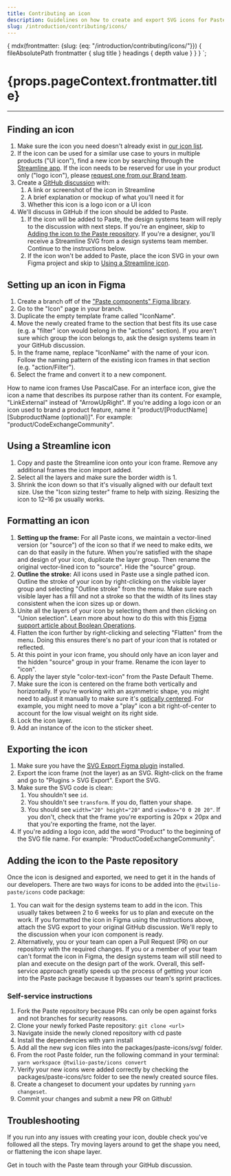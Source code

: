```yaml
---
title: Contributing an icon
description: Guidelines on how to create and export SVG icons for Paste.
slug: /introduction/contributing/icons/
---
```



  {
    mdx(frontmatter: {slug: {eq: "/introduction/contributing/icons/"}}) {
      fileAbsolutePath
      frontmatter {
        slug
        title
      }
      headings {
        depth
        value
      }
    }
  }
`;

<contentwrapper>

<PageAside data={props.data.mdx} />

<content>
<h1>{props.pageContext.frontmatter.title}</h1>

---

## Finding an icon

1. Make sure the icon you need doesn't already exist in [our icon list](/components/icons).
2. If the icon can be used for a similar use case to yours in multiple products ("UI icon"), find a new icon by searching through the [Streamline app](https://app.streamlineicons.com/streamline-regular). If the icon needs to be reserved for use in your product only ("logo icon"), please [request one from our Brand team](https://www.twilio.com/brand/documentation/creative-project-request#Filling_out_the_request).
3. Create a [GitHub discussion](https://github.com/twilio-labs/paste/discussions) with:
   1. A link or screenshot of the icon in Streamline
   2. A brief explanation or mockup of what you'll need it for
   3. Whether this icon is a logo icon or a UI icon
4. We'll discuss in GitHub if the icon should be added to Paste.
   1. If the icon will be added to Paste, the design systems team will reply to the discussion with next steps. If you're an engineer, skip to [Adding the icon to the Paste repository](#adding-the-icon-to-the-paste-repository). If you're a designer, you'll receive a Streamline SVG from a design systems team member. Continue to the instructions below.
   2. If the icon won't be added to Paste, place the icon SVG in your own Figma project and skip to [Using a Streamline icon](#using-a-streamline-icon).

## Setting up an icon in Figma

1. Create a branch off of the ["Paste components" Figma library](https://www.figma.com/file/E6KUvMhioUmAgN0nwmReTM/Paste-Components?node-id=124%3A0).
2. Go to the "Icon" page in your branch.
3. Duplicate the empty template frame called "IconName".
4. Move the newly created frame to the section that best fits its use case (e.g. a "filter" icon would belong in the "actions" section). If you aren't sure which group the icon belongs to, ask the design systems team in your GitHub discussion.
5. In the frame name, replace "IconName" with the name of your icon. Follow the naming pattern of the existing icon frames in that section (e.g. "action/Filter").
6. Select the frame and convert it to a new component.

<Callout>
  <CalloutTitle>How to name icon frames</CalloutTitle>
  <CalloutText>
    Use PascalCase. For an interface icon, give the icon a name that describes its purpose rather than its content. For
    example, "LinkExternal" instead of "ArrowUpRight".
  </CalloutText>
  <CalloutText>
    If you're adding a logo icon or an icon used to brand a product feature, name it
    "product/[ProductName][SubproductName (optional)]". For example: "product/CodeExchangeCommunity".
  </CalloutText>
</Callout>

## Using a Streamline icon

1. Copy and paste the Streamline icon onto your icon frame. Remove any additional frames the icon import added.
2. Select all the layers and make sure the border width is 1.
3. Shrink the icon down so that it's visually aligned with our default text size. Use the "Icon sizing tester" frame to help with sizing. Resizing the icon to 12–16 px usually works.

## Formatting an icon

1. **Setting up the frame:** For all Paste icons, we maintain a vector-lined version (or "source") of the icon so that if we need to make edits, we can do that easily in the future. When you're satisfied with the shape and design of your icon, duplicate the layer group. Then rename the original vector-lined icon to "source". Hide the "source" group.
2. **Outline the stroke:** All icons used in Paste use a single pathed icon. Outline the stroke of your icon by right-clicking on the visible layer group and selecting "Outline stroke" from the menu. Make sure each visible layer has a fill and not a stroke so that the width of its lines stay consistent when the icon sizes up or down.
3. Unite all the layers of your icon by selecting them and then clicking on "Union selection". Learn more about how to do this with this [Figma support article about Boolean Operations](https://help.figma.com/hc/en-us/articles/360039957534-Boolean-Operations).
4. Flatten the icon further by right-clicking and selecting "Flatten" from the menu. Doing this ensures there's no part of your icon that is rotated or reflected.
5. At this point in your icon frame, you should only have an icon layer and the hidden "source" group in your frame. Rename the icon layer to "icon".
6. Apply the layer style "color-text-icon" from the Paste Default Theme.
7. Make sure the icon is centered on the frame both vertically and horizontally. If you're working with an asymmetric shape, you might need to adjust it manually to make sure it's [optically centered](https://marvelapp.com/blog/optical-adjustment-logic-vs-designers/). For example, you might need to move a "play" icon a bit right-of-center to account for the low visual weight on its right side.
8. Lock the icon layer.
9. Add an instance of the icon to the sticker sheet.

## Exporting the icon

1. Make sure you have the [SVG Export Figma plugin](https://www.figma.com/community/plugin/814345141907543603/SVG-Export) installed.
2. Export the icon frame (not the layer) as an SVG. Right-click on the frame and go to "Plugins > SVG Export". Export the SVG.
3. Make sure the SVG code is clean:
   1. You shouldn't see `id`.
   2. You shouldn't see `transform`. If you do, flatten your shape.
   3. You should see `width="20" height="20"` and `viewBox="0 0 20 20"`. If you don't, check that the frame you're exporting is 20px × 20px and that you're exporting the frame, not the layer.
4. If you're adding a logo icon, add the word "Product" to the beginning of the SVG file name. For example: "ProductCodeExchangeCommunity".

## Adding the icon to the Paste repository

Once the icon is designed and exported, we need to get it in the hands of our developers. There are two ways for icons to be added into the `@twilio-paste/icons` code package:

1. You can wait for the design systems team to add in the icon. This usually takes between 2 to 6 weeks for us to plan and execute on the work. If you formatted the icon in Figma using the instructions above, attach the SVG export to your original GitHub discussion. We'll reply to the discussion when your icon component is ready.
2. Alternatively, you or your team can open a Pull Request (PR) on our repository with the required changes. If you or a member of your team can't format the icon in Figma, the design systems team will still need to plan and execute on the design part of the work. Overall, this self-service approach greatly speeds up the process of getting your icon into the Paste package because it bypasses our team's sprint practices.

### Self-service instructions

1. Fork the Paste repository because PRs can only be open against forks and not branches for security reasons.
2. Clone your newly forked Paste repository: `git clone <url>`
3. Navigate inside the newly cloned repository with cd paste
4. Install the dependencies with yarn install
5. Add all the new svg icon files into the packages/paste-icons/svg/ folder.
6. From the root Paste folder, run the following command in your terminal: `yarn workspace @twilio-paste/icons convert`
7. Verify your new icons were added correctly by checking the packages/paste-icons/src folder to see the newly created source files.
8. Create a changeset to document your updates by running `yarn changeset`.
9. Commit your changes and submit a new PR on Github!

## Troubleshooting

If you run into any issues with creating your icon, double check you've followed all the steps. Try moving layers around to get the shape you need, or flattening the icon shape layer.

Get in touch with the Paste team through your GitHub discussion.

</content>

</contentwrapper>
